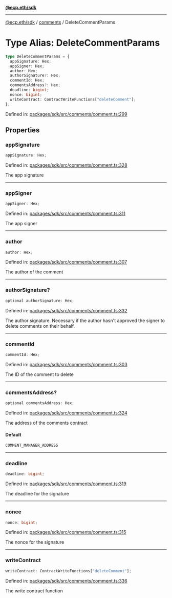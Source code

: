 [**@ecp.eth/sdk**](../../index.mdx)

***

[@ecp.eth/sdk](/sdk-reference/index.mdx) / [comments](/sdk-reference/comments/index.mdx) / DeleteCommentParams

# Type Alias: DeleteCommentParams

```ts
type DeleteCommentParams = {
  appSignature: Hex;
  appSigner: Hex;
  author: Hex;
  authorSignature?: Hex;
  commentId: Hex;
  commentsAddress?: Hex;
  deadline: bigint;
  nonce: bigint;
  writeContract: ContractWriteFunctions["deleteComment"];
};
```

Defined in: [packages/sdk/src/comments/comment.ts:299](https://github.com/ecp-eth/comments-monorepo/blob/main/packages/sdk/src/comments/comment.ts#L299)

## Properties

### appSignature

```ts
appSignature: Hex;
```

Defined in: [packages/sdk/src/comments/comment.ts:328](https://github.com/ecp-eth/comments-monorepo/blob/main/packages/sdk/src/comments/comment.ts#L328)

The app signature

***

### appSigner

```ts
appSigner: Hex;
```

Defined in: [packages/sdk/src/comments/comment.ts:311](https://github.com/ecp-eth/comments-monorepo/blob/main/packages/sdk/src/comments/comment.ts#L311)

The app signer

***

### author

```ts
author: Hex;
```

Defined in: [packages/sdk/src/comments/comment.ts:307](https://github.com/ecp-eth/comments-monorepo/blob/main/packages/sdk/src/comments/comment.ts#L307)

The author of the comment

***

### authorSignature?

```ts
optional authorSignature: Hex;
```

Defined in: [packages/sdk/src/comments/comment.ts:332](https://github.com/ecp-eth/comments-monorepo/blob/main/packages/sdk/src/comments/comment.ts#L332)

The author signature. Necessary if the author hasn't approved the signer to delete comments on their behalf.

***

### commentId

```ts
commentId: Hex;
```

Defined in: [packages/sdk/src/comments/comment.ts:303](https://github.com/ecp-eth/comments-monorepo/blob/main/packages/sdk/src/comments/comment.ts#L303)

The ID of the comment to delete

***

### commentsAddress?

```ts
optional commentsAddress: Hex;
```

Defined in: [packages/sdk/src/comments/comment.ts:324](https://github.com/ecp-eth/comments-monorepo/blob/main/packages/sdk/src/comments/comment.ts#L324)

The address of the comments contract

#### Default

```ts
COMMENT_MANAGER_ADDRESS
```

***

### deadline

```ts
deadline: bigint;
```

Defined in: [packages/sdk/src/comments/comment.ts:319](https://github.com/ecp-eth/comments-monorepo/blob/main/packages/sdk/src/comments/comment.ts#L319)

The deadline for the signature

***

### nonce

```ts
nonce: bigint;
```

Defined in: [packages/sdk/src/comments/comment.ts:315](https://github.com/ecp-eth/comments-monorepo/blob/main/packages/sdk/src/comments/comment.ts#L315)

The nonce for the signature

***

### writeContract

```ts
writeContract: ContractWriteFunctions["deleteComment"];
```

Defined in: [packages/sdk/src/comments/comment.ts:336](https://github.com/ecp-eth/comments-monorepo/blob/main/packages/sdk/src/comments/comment.ts#L336)

The write contract function
